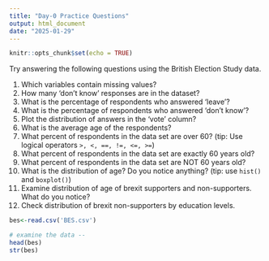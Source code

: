 ```yaml
---
title: "Day-0 Practice Questions"
output: html_document
date: "2025-01-29"
---
```


```r
knitr::opts_chunk$set(echo = TRUE)
```

Try answering the following questions using the British Election Study data.

1. Which variables contain missing values? 
2. How many 'don't know' responses are in the dataset?
3. What is the percentage of respondents who answered 'leave'?
4. What is the percentage of respondents who answered 'don't know'? 
5. Plot the distribution of answers in the 'vote' column?
6. What is the average age of the respondents?
7. What percent of respondents in the data set are over 60? (tip: Use logical operators `>, <, ==, !=, <=, >=`)
8. What percent of respondents in the data set are exactly 60 years old?
9. What percent of respondents in the data set are NOT 60 years old?
10. What is the distribution of age? Do you notice anything? (tip: use `hist()` and `boxplot()`)
11. Examine distribution of age of brexit supporters and non-supporters. What do you notice?
12. Check distribution of brexit non-supporters by education levels.

```r
bes<-read.csv('BES.csv')

# examine the data --
head(bes)
str(bes)
```

